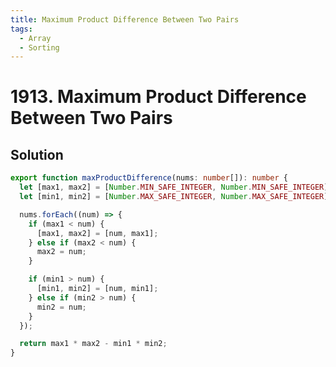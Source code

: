 ```yaml
---
title: Maximum Product Difference Between Two Pairs
tags:
  - Array
  - Sorting
---
```


# 1913. Maximum Product Difference Between Two Pairs

<Badges>
  <LevelBadge level="easy" />
  <TopicBadge name="Array" slug="array" />
  <TopicBadge name="Sorting" slug="sorting" />
</Badges>

## Solution

```typescript filename="solution.ts" copy
export function maxProductDifference(nums: number[]): number {
  let [max1, max2] = [Number.MIN_SAFE_INTEGER, Number.MIN_SAFE_INTEGER];
  let [min1, min2] = [Number.MAX_SAFE_INTEGER, Number.MAX_SAFE_INTEGER];

  nums.forEach((num) => {
    if (max1 < num) {
      [max1, max2] = [num, max1];
    } else if (max2 < num) {
      max2 = num;
    }

    if (min1 > num) {
      [min1, min2] = [num, min1];
    } else if (min2 > num) {
      min2 = num;
    }
  });

  return max1 * max2 - min1 * min2;
}
```

<ProblemLink
  codingSite="leetcode"
  href="https://leetcode.com/problems/maximum-product-difference-between-two-pairs"
  title="Maximum Product Difference Between Two Pairs"
/>
